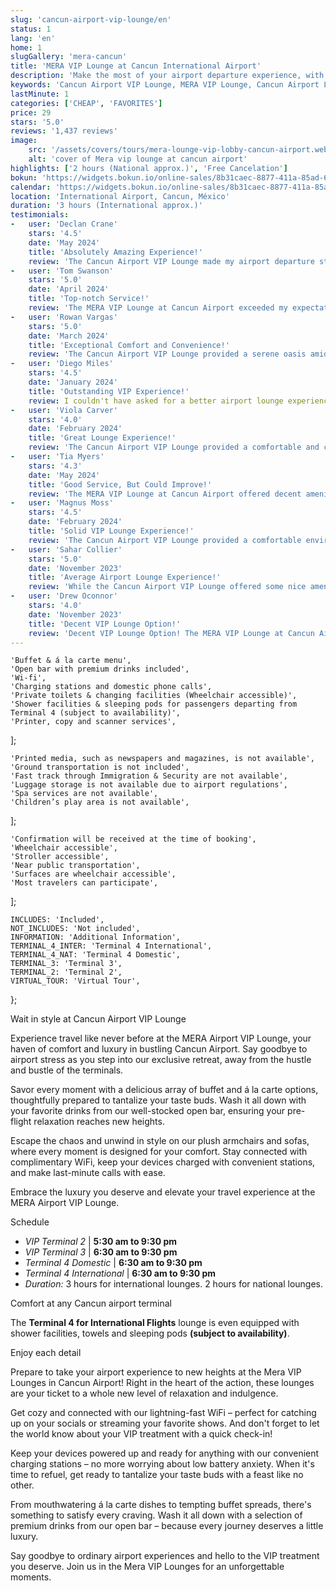 ```yaml
---
slug: 'cancun-airport-vip-lounge/en'
status: 1
lang: 'en'
home: 1
slugGallery: 'mera-cancun'
title: 'MERA VIP Lounge at Cancun International Airport'
description: 'Make the most of your airport departure experience, with the comfort you deserve at the MERA Airport VIP Lounge at Cancun Airport.'
keywords: 'Cancun Airport VIP Lounge, MERA VIP Lounge, Cancun Airport Lounge, Cancun Airport VIP Service, Cancun Airport Lounge Access, Cancun Airport VIP Experience, Cancun Airport Lounge Pass'
lastMinute: 1
categories: ['CHEAP', 'FAVORITES']
price: 29
stars: '5.0'
reviews: '1,437 reviews'
image:
    src: '/assets/covers/tours/mera-lounge-vip-lobby-cancun-airport.webp'
    alt: 'cover of Mera vip lounge at cancun airport'
highlights: ['2 hours (National approx.)', 'Free Cancelation']
bokun: 'https://widgets.bokun.io/online-sales/8b31caec-8877-411a-85ad-682828170619/experience/735075?partialView=1'
calendar: 'https://widgets.bokun.io/online-sales/8b31caec-8877-411a-85ad-682828170619/experience-calendar/735075'
location: 'International Airport, Cancun, México'
duration: '3 hours (International approx.)'
testimonials:
-   user: 'Declan Crane'
    stars: '4.5'
    date: 'May 2024'
    title: 'Absolutely Amazing Experience!'
    review: 'The Cancun Airport VIP Lounge made my airport departure stress-free and luxurious. From the delicious buffet to the unlimited drinks at the open bar, every detail was impeccable. The comfortable armchairs and charging stations were a bonus, allowing me to relax and recharge before my flight. Highly recommend this VIP experience to anyone traveling through Cancun Airport!'
-   user: 'Tom Swanson'
    stars: '5.0'
    date: 'April 2024'
    title: 'Top-notch Service!'
    review: 'The MERA VIP Lounge at Cancun Airport exceeded my expectations. The buffet and á la carte menu offered a wide variety of tasty options, and the open bar was well-stocked with my favorite drinks. The wifi and charging stations were convenient, and the staff was incredibly attentive. A must-try experience for anyone looking to elevate their airport journey! '
-   user: 'Rowan Vargas'
    stars: '5.0'
    date: 'March 2024'
    title: 'Exceptional Comfort and Convenience!'
    review: 'The Cancun Airport VIP Lounge provided a serene oasis amidst the bustling airport terminal. I enjoyed the delicious food, refreshing drinks, and comfortable seating while waiting for my flight. The wifi and charging stations were a lifesaver, allowing me to stay connected and productive. Overall, a fantastic way to start my journey!'
-   user: 'Diego Miles'
    stars: '4.5'
    date: 'January 2024'
    title: 'Outstanding VIP Experience!'
    review: I couldn't have asked for a better airport lounge experience than the one offered by the MERA VIP Lounge in Cancun. The buffet spread was impressive, and the open bar had a great selection of beverages. The lounge's amenities, including wifi and charging stations, made my wait time fly by. Highly recommend this VIP service to all travelers!
-   user: 'Viola Carver'
    stars: '4.0'
    date: 'February 2024'
    title: 'Great Lounge Experience!'
    review: 'The Cancun Airport VIP Lounge provided a comfortable and convenient space to relax before my flight. The buffet had a decent selection of food, and the open bar was a nice touch. The wifi and charging stations were useful, although I wish there were more seating options available. Overall, a pleasant experience.'
-   user: 'Tia Myers'
    stars: '4.3'
    date: 'May 2024'
    title: 'Good Service, But Could Improve!'
    review: 'The MERA VIP Lounge at Cancun Airport offered decent amenities, including a buffet and open bar. The staff was friendly and attentive. However, the seating area was a bit crowded, and the food options were somewhat limited. With a few improvements, this lounge could become even better.'
-   user: 'Magnus Moss'
    stars: '4.5'
    date: 'February 2024'
    title: 'Solid VIP Lounge Experience!'
    review: 'The Cancun Airport VIP Lounge provided a comfortable environment to wait for my flight. The buffet offered a decent selection of food, and the open bar had a good variety of drinks. The wifi and charging stations were convenient, although the lounge could use more seating options. Overall, a satisfactory experience.'
-   user: 'Sahar Collier'
    stars: '5.0'
    date: 'November 2023'
    title: 'Average Airport Lounge Experience!'
    review: 'While the Cancun Airport VIP Lounge offered some nice amenities, such as the buffet and open bar, I found the overall experience to be average. The seating area was a bit cramped, and the food options were limited. With some improvements, this lounge could provide a better experience for travelers. '
-   user: 'Drew Oconnor'
    stars: '4.0'
    date: 'November 2023'
    title: 'Decent VIP Lounge Option!'
    review: 'Decent VIP Lounge Option! The MERA VIP Lounge at Cancun Airport provided a comfortable space to relax before my flight. The buffet had a decent selection of food, and the open bar was a nice perk. However, the lounge could benefit from better organization and more seating options for guests.'
---
```



    'Buffet & á la carte menu',
    'Open bar with premium drinks included',
    'Wi-fi',
    'Charging stations and domestic phone calls',
    'Private toilets & changing facilities (Wheelchair accessible)',
    'Shower facilities & sleeping pods for passengers departing from Terminal 4 (subject to availability)',
    'Printer, copy and scanner services',
];

    'Printed media, such as newspapers and magazines, is not available',
    'Ground transportation is not included',
    'Fast track through Immigration & Security are not available',
    'Luggage storage is not available due to airport regulations',
    'Spa services are not available',
    'Children’s play area is not available',
];

    'Confirmation will be received at the time of booking',
    'Wheelchair accessible',
    'Stroller accessible',
    'Near public transportation',
    'Surfaces are wheelchair accessible',
    'Most travelers can participate',
];

    INCLUDES: 'Included',
    NOT_INCLUDES: 'Not included',
    INFORMATION: 'Additional Information',
    TERMINAL_4_INTER: 'Terminal 4 International',
    TERMINAL_4_NAT: 'Terminal 4 Domestic',
    TERMINAL_3: 'Terminal 3',
    TERMINAL_2: 'Terminal 2',
    VIRTUAL_TOUR: 'Virtual Tour',
};

<Inclusions includes={includes} notIncludes={notIncludes} i18n={i18n} />

<TagH2>Wait in style at Cancun Airport VIP Lounge</TagH2>

<TagP>Experience travel like never before at the MERA Airport VIP Lounge, your haven of comfort and luxury in bustling Cancun Airport. Say goodbye to airport stress as you step into our exclusive retreat, away from the hustle and bustle of the terminals.</TagP>

<TagP>Savor every moment with a delicious array of buffet and á la carte options, thoughtfully prepared to tantalize your taste buds. Wash it all down with your favorite drinks from our well-stocked open bar, ensuring your pre-flight relaxation reaches new heights.</TagP>

<TagP>Escape the chaos and unwind in style on our plush armchairs and sofas, where every moment is designed for your comfort. Stay connected with complimentary WiFi, keep your devices charged with convenient stations, and make last-minute calls with ease.</TagP>

<TagP>Embrace the luxury you deserve and elevate your travel experience at the MERA Airport VIP Lounge.</TagP>

<AdditionalInfo information={information} i18n={i18n} />

<TagH3>Schedule</TagH3>
<ul class="space-y-4 text-base md:text-lg">
    <li><i class="at-clock text-green-600"></i> <em>VIP Terminal 2</em> | <strong>5:30 am to 9:30 pm</strong></li>
    <li><i class="at-clock text-green-600"></i> <em>VIP Terminal 3</em> | <strong>6:30 am to 9:30 pm</strong></li>
    <li><i class="at-clock text-green-600"></i> <em>Terminal 4 Domestic</em> | <strong>6:30 am to 9:30 pm</strong></li>
    <li><i class="at-clock text-green-600"></i> <em>Terminal 4 International</em> | <strong>6:30 am to 9:30 pm</strong></li>
    <li><i class="at-clock text-green-600"></i> <em>Duration:</em> 3 hours for international lounges. 2 hours for national lounges.</li>
</ul>

<TagH3>Comfort at any Cancun airport terminal</TagH3>

<TagP>The <strong>Terminal 4 for International Flights</strong> lounge is even equipped with shower facilities, towels and sleeping pods <strong>(subject to availability)</strong>.</TagP>

<TabTerminals client:visible i18n={i18n} />

<TabAirlines client:visible i18n={i18n} />

<TagH3>Enjoy each detail</TagH3>

<TagP>Prepare to take your airport experience to new heights at the Mera VIP Lounges in Cancun Airport! Right in the heart of the action, these lounges are your ticket to a whole new level of relaxation and indulgence.</TagP>

<TagP>Get cozy and connected with our lightning-fast WiFi – perfect for catching up on your socials or streaming your favorite shows. And don't forget to let the world know about your VIP treatment with a quick check-in!</TagP>

<TagP>Keep your devices powered up and ready for anything with our convenient charging stations – no more worrying about low battery anxiety. When it's time to refuel, get ready to tantalize your taste buds with a feast like no other.</TagP>

<TagP>From mouthwatering á la carte dishes to tempting buffet spreads, there's something to satisfy every craving. Wash it all down with a selection of premium drinks from our open bar – because every journey deserves a little luxury.</TagP>

<TagP>Say goodbye to ordinary airport experiences and hello to the VIP treatment you deserve. Join us in the Mera VIP Lounges for an unforgettable moments.</TagP>

